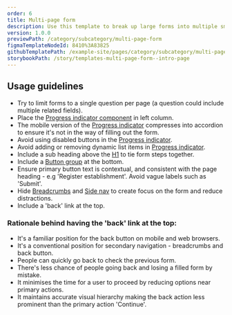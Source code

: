 ```yaml
---
order: 6
title: Multi-page form
description: Use this template to break up large forms into multiple smaller steps to decrease cognitive load.
version: 1.0.0
previewPath: /category/subcategory/multi-page-form
figmaTemplateNodeId: 8410%3A83825
githubTemplatePath: /example-site/pages/category/subcategory/multi-page-form/index.tsx
storybookPath: /story/templates-multi-page-form--intro-page
---
```


## Usage guidelines

- Try to limit forms to a single question per page (a question could include multiple related fields).
- Place the [Progress indicator component](/components/progress-indicator) in left column.
- The mobile version of the [Progress indicator](/components/progress-indicator) compresses into accordion to ensure it's not in the way of filling out the form.
- Avoid using disabled buttons in the [Progress indicator](/components/progress-indicator).
- Avoid adding or removing dynamic list items in [Progress indicator](/components/progress-indicator).
- Include a sub heading above the [H1](/components/heading) to tie form steps together.
- Include a [Button group](/components/button#button-groups) at the bottom.
- Ensure primary button text is contextual, and consistent with the page heading - e.g 'Register establishment'. Avoid vague labels such as 'Submit'.
- Hide [Breadcrumbs](/components/breadcrumbs) and [Side nav](/components/side-nav) to create focus on the form and reduce distractions.
- Include a 'back' link at the top.

### Rationale behind having the 'back' link at the top:

- It's a familiar position for the back button on mobile and web browsers.
- It's a conventional position for secondary navigation - breadcrumbs and back button.
- People can quickly go back to check the previous form.
- There's less chance of people going back and losing a filled form by mistake.
- It minimises the time for a user to proceed by reducing options near primary actions.
- It maintains accurate visual hierarchy making the back action less prominent than the primary action 'Continue'.
